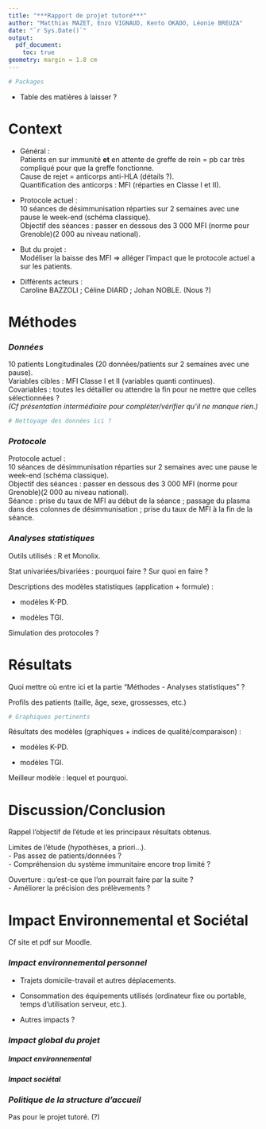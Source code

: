 ```yaml
---
title: "***Rapport de projet tutoré***"
author: "Matthias MAZET, Enzo VIGNAUD, Kento OKADO, Léonie BREUZA"
date: "`r Sys.Date()`"
output:
  pdf_document:
    toc: true
geometry: margin = 1.8 cm
---
```



```r
# Packages
```


\newpage



- Table des matières à laisser ?



\newpage



# **Context**

  - Général : \
Patients en sur immunité **et** en attente de greffe de rein = pb car très compliqué pour que la greffe fonctionne. \
Cause de rejet = anticorps anti-HLA (détails ?). \
Quantification des anticorps : MFI (réparties en Classe I et II). \

  - Protocole actuel : \
10 séances de désimmunisation réparties sur 2 semaines avec une pause le week-end (schéma classique). \
Objectif des séances : passer en dessous des 3 000 MFI (norme pour Grenoble)(2 000 au niveau national). \

  - But du projet : \
Modéliser la baisse des MFI => alléger l'impact que le protocole actuel a sur les patients.

  - Différents acteurs : \
Caroline BAZZOLI ; Céline DIARD ; Johan NOBLE. (Nous ?)



# **Méthodes**
### *Données*
10 patients
Longitudinales (20 données/patients sur 2 semaines avec une pause). \
Variables cibles : MFI Classe I et II (variables quanti continues). \
Covariables : toutes les détailler ou attendre la fin pour ne mettre que celles sélectionnées ? \
*(Cf présentation intermédiaire pour compléter/vérifier qu'il ne manque rien.)*

```r
# Nettoyage des données ici ?
```


### *Protocole*
Protocole actuel : \
10 séances de désimmunisation réparties sur 2 semaines avec une pause le week-end (schéma classique). \
Objectif des séances : passer en dessous des 3 000 MFI (norme pour Grenoble)(2 000 au niveau national). \
Séance : prise du taux de MFI au début de la séance ; passage du plasma dans des colonnes de désimmunisation ; prise du taux de MFI à la fin de la séance. \


### *Analyses statistiques*
Outils utilisés : R et Monolix.

Stat univariées/bivariées : pourquoi faire ? Sur quoi en faire ?

Descriptions des modèles statistiques (application + formule) :

  - modèles K-PD.
  
  - modèles TGI.

Simulation des protocoles ?


# **Résultats**
Quoi mettre où entre ici et la partie "Méthodes - Analyses statistiques" ?

Profils des patients (taille, âge, sexe, grossesses, etc.)
```r
# Graphiques pertinents
```

Résultats des modèles (graphiques + indices de qualité/comparaison) :

  - modèles K-PD.
  
  - modèles TGI.

Meilleur modèle : lequel et pourquoi.


# **Discussion/Conclusion** 
Rappel l'objectif de l'étude et les principaux résultats obtenus. 

Limites de l'étude (hypothèses, a priori...). \
  - Pas assez de patients/données ? \
  - Compréhension du système immunitaire encore trop limité ? \

Ouverture : qu'est-ce que l'on pourrait faire par la suite ? \
  - Améliorer la précision des prélèvements ?



# **Impact Environnemental et Sociétal**
Cf site et pdf sur Moodle.

### *Impact environnemental personnel*
- Trajets domicile-travail et autres déplacements.

- Consommation des équipements utilisés (ordinateur fixe ou portable, temps d'utilisation serveur, etc.).

- Autres impacts ?


### *Impact global du projet*
##### Impact environnemental


##### Impact sociétal


### *Politique de la structure d'accueil*
Pas pour le projet tutoré. (?)

